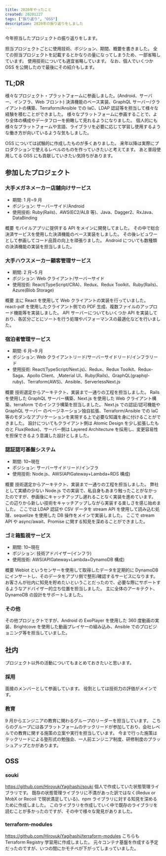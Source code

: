 ```yaml
---
title: 2020年やったこと
created: 20201227
tags: ["振り返り", "OSS"]
description: 2020年の振り返りをしました
---
```


今年担当したプロジェクトの振り返りをします。

担当プロジェクトごとに使用技術、ポジション、期間、概要を書きました。
全ての担当プロジェクトを記載するとかなりの量になってしまうため、一部省略しています。
使用技術についても適宜省略しています。
なお、個人でいくつか OSS を公開したので最後にその紹介もします。

## TL;DR
様々なプロジェクト・プラットフォームに参画しました。(Android、サーバー、インフラ、Web フロント)
決済機能のベース実装、GraphQL サーバー/クライアントの構築、Terraform/Ansible での IaC、LDAP 認証等を担当して様々な経験を積むことができました。
様々なプラットフォームに参画することで、より全体の構成やデータフローを俯瞰して見れるようになりました。
個人的にも様々なプラットフォームや言語、ライブラリを必要に応じて学習し使用するような働き方が向いているような気もしました。

OSS については試験的に作成したものが多くありました。
来年以降は実際にプロダクションで使えるレベルのものを作っていきたいと考えてます。
あと普段使用してる OSS にも貢献していきたい気持ちがあります。

## 参加したプロジェクト
### 大手メガネメーカー店舗向けサービス
- 期間: 1 月~9 月
- ポジション: サーバーサイド/Android
- 使用技術: Ruby(Rails)、AWS(EC2/ALB 等)、Java、Dagger2、RxJava、DataBinding

概要
モバイルアプリに提供する API をメインに開発してました。
その中で総合決済サービスを使用した決済機能のベース実装をしました。
その後レビュワーとして参画してコード品質の向上を頑張りました。
Android についても数種類の決済機能の実装を担当しました。

### 大手ハウスメーカー顧客管理サービス
- 期間: 2 月~5 月
- ポジション: Web クライアント/サーバーサイド
- 使用技術: React(TypeScript/CRA)、Redux、Redux Toolkit、Ruby(Rails)、Azure(Blob Storage)

概要
主に React を使用して Web クライアントの実装を行っていました。
react-pdf を使用したクライアント側での PDF 生成、複数ファイルのアップロード機能等を実装しました。
API サーバーについてもいくつか API を実装しており、各区分ごとにソートを行う処理やパフォーマンスの最適化などを行いました。

### 宿泊者管理サービス
- 期間: 6 月~9 月
- ポジション: Web クライアントリード/サーバーサイドリード/インフラリード
- 使用技術: React(TypeScript/Next.js)、Redux、Redux Toolkit、Redux-Saga、Apollo Client、,Material UI、Ruby(Rails)、GraphQL(graphql-ruby)、Terraform(AWS)、Ansible、ServerlessNext.js

概要
技術選定からアーキテクト、実装まで一通りの工程を担当しました。
Rails を使用した GraphQL サーバー構築、Next.js を使用した Web クライアント構築、terraform でのインフラ構築を担当しました。
Next.js での認証/認可機能や GraphQL サーバー のページネーション独自拡張、Terraform/Ansible での IaC 等のモダンなアプリケーションを実現する上で必要な知識を身に付けることができました。
設計についてもクライアント側は Atomic Design を少し拡張したものと Flux(Redux)、サーバー側は Layered Architecture を採用し、変更容易性を担保できるよう意識した設計としました。

### 認証認可基盤システム
- 期間: 10~現在
- ポジション: サーバーサイドリード/インフラ
- 使用技術: Node.js、AWS(APIGateway+Lambda+RDS 構成)

概要
技術選定からアーキテクト、実装まで一通りの工程を担当しました。
弊社として実績の少ない Node.js での実装で、私自身もあまり触ったことがなかったのですが、参画後にキャッチアップし遅れることなく実装を進めています。
この辺りから新しい技術をキャッチアップしながら実装する楽しさを感じ始めました。
ここでは LDAP 認証や CSV データを stream API を使用して読み込む処理、sequelize を使用した DB 操作をメインで実装しました。
ここで stream API や async/await、Promise に関する知見を深めることができました。

### ゴミ箱監視サービス
- 期間: 10~現在
- ポジション: 技術アドバイザー(インフラ)
- 使用技術: AWS(APIGateway+Lambda+DynamoDB 構成)

概要
Webiot というセンサーを使用して取得したデータを定期的に DynamoDB にインサートし、そのデータをアプリ側で整形/確認するサービスになります。
お客さんが社内に知見を貯めたいということだったので、必要な際にサポートするようなアドバイザー的立ち位置を担当しました。
主に全体のアーキテクト、 DynamoDB の設計をサポートしました。

### その他
その他プロジェクトですが、Android の ExoPlayer を使用した 360 度動画の実装、Brightcove を使用した動画プレイヤーの組み込み、Ansible でのプロビジョニング等を担当していました。

## 社内
プロジェクト以外の活動についてもまとめておきたいと思います。

### 採用
面接のメンバーとして参画しています。
役割としては技術力の評価がメインです。

### 教育
9 月からエンジニアの教育に関わるグループのリーダーを担当しています。
こちらのグループには各プラットフォームのテックリードが参加しており、会社レベルでの教育に関する施策の立案や実行を担当しています。
今まで行った施策はテックリードによる塾形式の勉強会、一人前エンジニア制度、研修制度のプラッシュアップとかがあります。

## OSS
### souki
https://github.com/HiroyukiYagihashi/souki
個人で作成していた状態管理ライブラリです。
既存の状態管理ライブラリに不満があった訳ではなく(Redux or MobX or Recoil で現状満足している)、npm ライブラリに対する知見を深めるために作成しました。
このライブラリを作成していく中で既存のライブラリを読むことが多かったのですが、その中で様々な発見がありました。


### terraform-modules
https://github.com/HiroyukiYagihashi/terraform-modules
こちらも Terraform Registry 学習用に作成しました。
元々コンテナ基盤を作成する予定だったのですが、いつの間にかモチベが下がってしまっていました。
